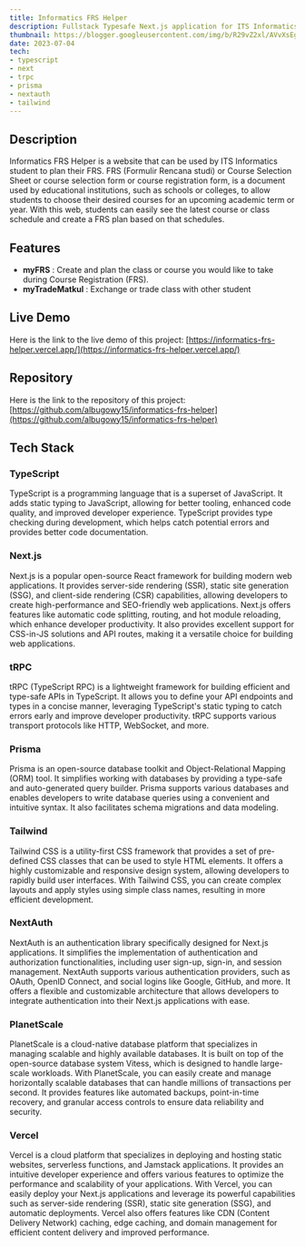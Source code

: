 ```yaml
---
title: Informatics FRS Helper
description: Fullstack Typesafe Next.js application for ITS Informatics students to organize their FRS
thumbnail: https://blogger.googleusercontent.com/img/b/R29vZ2xl/AVvXsEgF4K0Olz56sTEqrLHuKteaVLtUnxpCD2KJNMjquj4nhPLpsr1XtqgqZrOg2agVnXP3yR2tGeECTzN0KshU1rligAZFCwC8H8expUjCSxgg4QRV0z_2igdQDhrwoP2HjaJRs6Ddz5Y6UKizj-3D3mTnw1KaUMLzxsC2c8sBN6tUKEwICNiCK89P4_CviOE/s1366/Firefox_Screenshot_2023-07-04T03-35-48.821Z.png
date: 2023-07-04
tech:
- typescript
- next
- trpc
- prisma
- nextauth
- tailwind
---
```


## Description

Informatics FRS Helper is a website that can be used by ITS Informatics student to plan their FRS. FRS (Formulir Rencana studi) or Course Selection Sheet or course selection form or course registration form, is a document used by educational institutions, such as schools or colleges, to allow students to choose their desired courses for an upcoming academic term or year. With this web, students can easily see the latest course or class schedule and create a FRS plan based on that schedules.

## Features

- **myFRS** : Create and plan the class or course you would like to take during Course Registration (FRS).
- **myTradeMatkul** : Exchange or trade class with other student

## Live Demo

Here is the link to the live demo of this project: [https://informatics-frs-helper.vercel.app/](https://informatics-frs-helper.vercel.app/)

## Repository

Here is the link to the repository of this project: [https://github.com/albugowy15/informatics-frs-helper](https://github.com/albugowy15/informatics-frs-helper)

## Tech Stack

### TypeScript

TypeScript is a programming language that is a superset of JavaScript. It adds static typing to JavaScript, allowing for better tooling, enhanced code quality, and improved developer experience. TypeScript provides type checking during development, which helps catch potential errors and provides better code documentation.

### Next.js

Next.js is a popular open-source React framework for building modern web applications. It provides server-side rendering (SSR), static site generation (SSG), and client-side rendering (CSR) capabilities, allowing developers to create high-performance and SEO-friendly web applications. Next.js offers features like automatic code splitting, routing, and hot module reloading, which enhance developer productivity. It also provides excellent support for CSS-in-JS solutions and API routes, making it a versatile choice for building web applications.

### tRPC

tRPC (TypeScript RPC) is a lightweight framework for building efficient and type-safe APIs in TypeScript. It allows you to define your API endpoints and types in a concise manner, leveraging TypeScript's static typing to catch errors early and improve developer productivity. tRPC supports various transport protocols like HTTP, WebSocket, and more.

### Prisma

Prisma is an open-source database toolkit and Object-Relational Mapping (ORM) tool. It simplifies working with databases by providing a type-safe and auto-generated query builder. Prisma supports various databases and enables developers to write database queries using a convenient and intuitive syntax. It also facilitates schema migrations and data modeling.

### Tailwind

Tailwind CSS is a utility-first CSS framework that provides a set of pre-defined CSS classes that can be used to style HTML elements. It offers a highly customizable and responsive design system, allowing developers to rapidly build user interfaces. With Tailwind CSS, you can create complex layouts and apply styles using simple class names, resulting in more efficient development.

### NextAuth

NextAuth is an authentication library specifically designed for Next.js applications. It simplifies the implementation of authentication and authorization functionalities, including user sign-up, sign-in, and session management. NextAuth supports various authentication providers, such as OAuth, OpenID Connect, and social logins like Google, GitHub, and more. It offers a flexible and customizable architecture that allows developers to integrate authentication into their Next.js applications with ease.

### PlanetScale

PlanetScale is a cloud-native database platform that specializes in managing scalable and highly available databases. It is built on top of the open-source database system Vitess, which is designed to handle large-scale workloads. With PlanetScale, you can easily create and manage horizontally scalable databases that can handle millions of transactions per second. It provides features like automated backups, point-in-time recovery, and granular access controls to ensure data reliability and security.

### Vercel

Vercel is a cloud platform that specializes in deploying and hosting static websites, serverless functions, and Jamstack applications. It provides an intuitive developer experience and offers various features to optimize the performance and scalability of your applications. With Vercel, you can easily deploy your Next.js applications and leverage its powerful capabilities such as server-side rendering (SSR), static site generation (SSG), and automatic deployments. Vercel also offers features like CDN (Content Delivery Network) caching, edge caching, and domain management for efficient content delivery and improved performance.